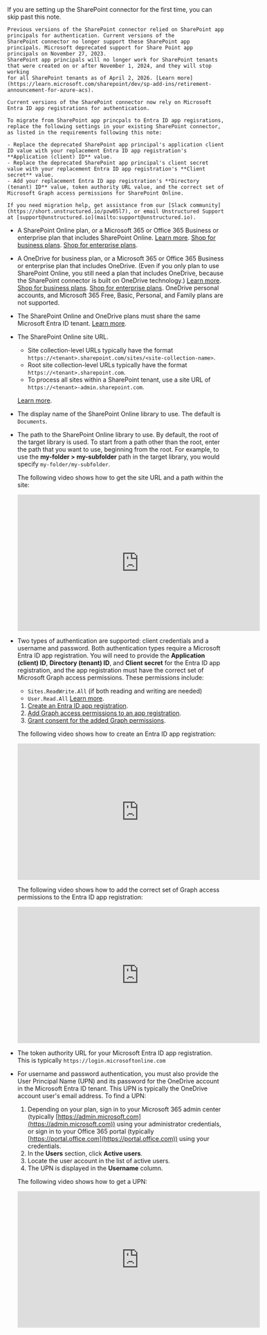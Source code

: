 <Note>
    If you are setting up the SharePoint connector for the first time, you can skip past this note.
    
    Previous versions of the SharePoint connector relied on SharePoint app principals for authentication. Current versions of the 
    SharePoint connector no longer support these SharePoint app principals. Microsoft deprecated support for Share Point app principals on November 27, 2023. 
    SharePoint app principals will no longer work for SharePoint tenants that were created on or after November 1, 2024, and they will stop working 
    for all SharePoint tenants as of April 2, 2026. [Learn more](https://learn.microsoft.com/sharepoint/dev/sp-add-ins/retirement-announcement-for-azure-acs). 

    Current versions of the SharePoint connector now rely on Microsoft Entra ID app registrations for authentication. 

    To migrate from SharePoint app princpals to Entra ID app regisrations, replace the following settings in your existing SharePoint connector, 
    as listed in the requirements following this note:

    - Replace the deprecated SharePoint app principal's application client ID value with your replacement Entra ID app registration's **Application (client) ID** value.
    - Replace the deprecated SharePoint app principal's client secret value with your replacement Entra ID app registration's **Client secret** value.
    - Add your replacement Entra ID app registration's **Directory (tenant) ID** value, token authority URL value, and the correct set of Microsoft Graph access permissions for SharePoint Online.

    If you need migration help, get assistance from our [Slack community](https://short.unstructured.io/pzw05l7), or email Unstructured Support at [support@unstructured.io](mailto:support@unstructured.io).
</Note>

- A SharePoint Online plan, or a Microsoft 365 or Office 365 Business or enterprise plan that includes SharePoint Online. 
  [Learn more](https://www.microsoft.com/en-us/microsoft-365/SharePoint/compare-SharePoint-plans). 
  [Shop for business plans](https://www.microsoft.com/microsoft-365/business/compare-all-microsoft-365-business-products). 
  [Shop for enterprise plans](https://www.microsoft.com/microsoft-365/enterprise/microsoft365-plans-and-pricing). 
- A OneDrive for business plan, or a Microsoft 365 or Office 365 Business or enterprise plan that includes OneDrive. 
  (Even if you only plan to use SharePoint Online, you still need a plan that includes OneDrive, because the SharePoint connector is built on OneDrive technology.) 
  [Learn more](https://www.microsoft.com/microsoft-365/onedrive/compare-onedrive-plans). 
  [Shop for business plans](https://www.microsoft.com/microsoft-365/business/compare-all-microsoft-365-business-products). 
  [Shop for enterprise plans](https://www.microsoft.com/microsoft-365/enterprise/microsoft365-plans-and-pricing). 
  OneDrive personal accounts, and Microsoft 365 Free, Basic, Personal, and Family plans are not supported.
- The SharePoint Online and OneDrive plans must share the same Microsoft Entra ID tenant. 
  [Learn more](https://learn.microsoft.com/microsoft-365/enterprise/subscriptions-licenses-accounts-and-tenants-for-microsoft-cloud-offerings?view=o365-worldwide). 
- The SharePoint Online site URL.

  - Site collection-level URLs typically have the format `https://<tenant>.sharepoint.com/sites/<site-collection-name>`.
  - Root site collection-level URLs typically have the format `https://<tenant>.sharepoint.com`. 
  - To process all sites within a SharePoint tenant, use a site URL of `https://<tenant>-admin.sharepoint.com`.

  [Learn more](https://learn.microsoft.com/microsoft-365/community/query-string-url-tricks-sharepoint-m365).

- The display name of the SharePoint Online library to use. The default is `Documents`.
- The path to the SharePoint Online library to use. By default, the root of the target library is used. 
  To start from a path other than the root, enter the path that you want to use, beginning from the root. For example, to use 
  the **my-folder > my-subfolder** path in the target library, you would specify `my-folder/my-subfolder`.

  The following video shows how to get the site URL and a path within the site:

  <iframe
  width="560"
  height="315"
  src="https://www.youtube.com/embed/E3fRwJU-KTc"
  title="YouTube video player"
  frameborder="0"
  allow="accelerometer; autoplay; clipboard-write; encrypted-media; gyroscope; picture-in-picture"
  allowfullscreen
  ></iframe>

- Two types of authentication are supported: client credentials and a username and password. Both authentication types require a 
  Microsoft Entra ID app registration. You will need to provide 
  the **Application (client) ID**, **Directory (tenant) ID**, and **Client secret** for the Entra ID app registration, and the 
  app registration must have the correct set of Microsoft Graph access permissions. These permissions include:

  - `Sites.ReadWrite.All` (if both reading and writing are needed)
  - `User.Read.All`
  [Learn more](https://learn.microsoft.com/answers/questions/2116616/service-principal-access-to-sharepoint-online).
  1. [Create an Entra ID app registration](https://learn.microsoft.com/entra/identity-platform/quickstart-register-app?pivots=portal).
  2. [Add Graph access permissions to an app registration](https://learn.microsoft.com/entra/identity-platform/howto-update-permissions?pivots=portal#add-permissions-to-an-application).
  3. [Grant consent for the added Graph permissions](https://learn.microsoft.com/entra/identity-platform/howto-update-permissions?pivots=portal#grant-consent-for-the-added-permissions-for-the-enterprise-application).

  The following video shows how to create an Entra ID app registration:

  <iframe
  width="560"
  height="315"
  src="https://www.youtube.com/embed/aBAY-LKLPSo"
  title="YouTube video player"
  frameborder="0"
  allow="accelerometer; autoplay; clipboard-write; encrypted-media; gyroscope; picture-in-picture"
  allowfullscreen
  ></iframe>

  The following video shows how to add the correct set of Graph access permissions to the Entra ID app registration:

  <iframe
  width="560"
  height="315"
  src="https://www.youtube.com/embed/X7fnRYyxy0Q"
  title="YouTube video player"
  frameborder="0"
  allow="accelerometer; autoplay; clipboard-write; encrypted-media; gyroscope; picture-in-picture"
  allowfullscreen
  ></iframe>

- The token authority URL for your Microsoft Entra ID app registration. This is typically `https://login.microsoftonline.com`
- For username and password authentication, you must also provide the User Principal Name (UPN) and its password for the OneDrive account in the Microsoft Entra ID tenant. This UPN is typically the OneDrive account user's email address. To find a UPN:

  1. Depending on your plan, sign in to your Microsoft 365 admin center (typically [https://admin.microsoft.com](https://admin.microsoft.com)) using your administrator credentials, 
     or sign in to your Office 365 portal (typically [https://portal.office.com](https://portal.office.com)) using your credentials.
  2. In the **Users** section, click **Active users**.
  3. Locate the user account in the list of active users.
  4. The UPN is displayed in the **Username** column.

  The following video shows how to get a UPN:

  <iframe
  width="560"
  height="315"
  src="https://www.youtube.com/embed/H0yYfhfyCE0"
  title="YouTube video player"
  frameborder="0"
  allow="accelerometer; autoplay; clipboard-write; encrypted-media; gyroscope; picture-in-picture"
  allowfullscreen
  ></iframe>
